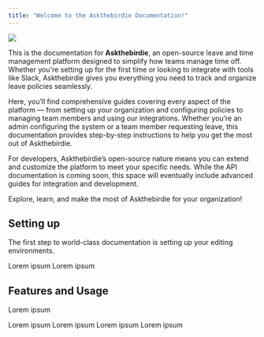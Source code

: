 ```yaml
---
title: "Welcome to the Askthebirdie Documentation!"
---
```


![](Horizontal.png)

This is the documentation for **Askthebirdie**, an open-source leave and time management platform designed to simplify how teams manage time off. Whether you're setting up for the first time or looking to integrate with tools like Slack, Askthebirdie gives you everything you need to track and organize leave policies seamlessly.

Here, you’ll find comprehensive guides covering every aspect of the platform — from setting up your organization and configuring policies to managing team members and using our integrations. Whether you’re an admin configuring the system or a team member requesting leave, this documentation provides step-by-step instructions to help you get the most out of Askthebirdie.

For developers, Askthebirdie’s open-source nature means you can extend and customize the platform to meet your specific needs. While the API documentation is coming soon, this space will eventually include advanced guides for integration and development.

Explore, learn, and make the most of Askthebirdie for your organization!

## Setting up

The first step to world-class documentation is setting up your editing environments.

<CardGroup cols={2}>
  <Card title="Installation" icon="pen-to-square" href="https://mintlify.com/docs/quickstart">
    Lorem ipsum
  </Card>

  <Card title="Getting Started" icon="image" href="https://mintlify.com/docs/development">
    Lorem ipsum
  </Card>
</CardGroup>

## Features and Usage

Lorem ipsum

<CardGroup cols={2}>
  <Card title="Home" icon="palette" href="https://mintlify.com/docs/settings/global">
    Lorem ipsum
  </Card>

  <Card title="User Management" icon="code" href="/features/user-management">
    Lorem ipsum
  </Card>

  <Card title="Leave Management" icon="screwdriver-wrench" href="https://mintlify.com/docs/components/accordion">
    Lorem ipsum
  </Card>

  <Card title="Integrations" icon="stars" href="https://mintlify.com/customers">
    Lorem ipsum
  </Card>
</CardGroup>